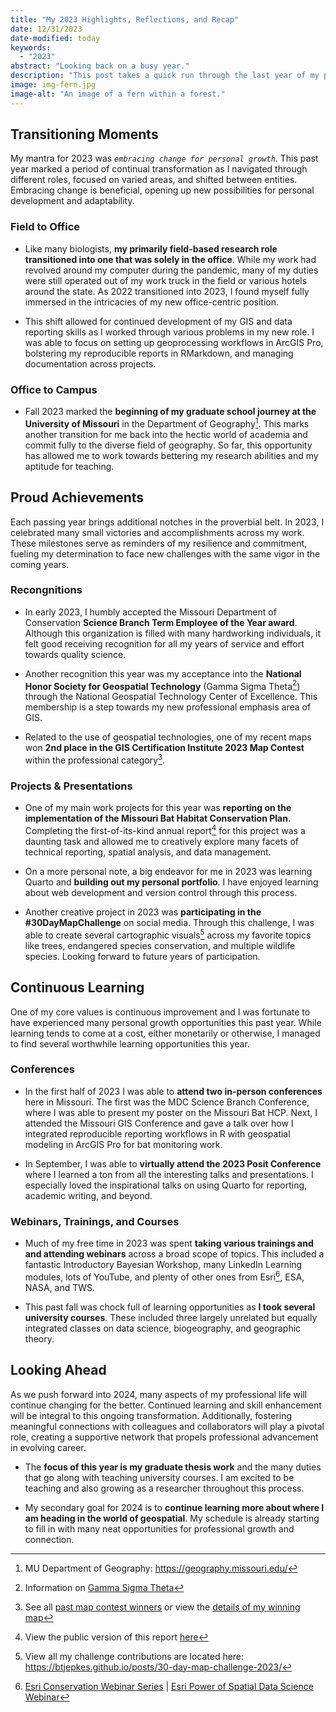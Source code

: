 ```yaml
---
title: "My 2023 Highlights, Reflections, and Recap"
date: 12/31/2023
date-modified: today
keywords:
  - "2023"
abstract: "Looking back on a busy year."
description: "This post takes a quick run through the last year of my professional life, including some of my accomplishments, learning venues, and life transition events. All in all, I think 2023 was a good year and I learned quite a bit in these 52 weeks."
image: img-fern.jpg
image-alt: "An image of a fern within a forest."
---
```


## Transitioning Moments

My mantra for 2023 was *`embracing change for personal growth`*. This past year marked a period of continual transformation as I navigated through different roles, focused on varied areas, and shifted between entities. Embracing change is beneficial, opening up new possibilities for personal development and adaptability.

### Field to Office

-   Like many biologists, **my primarily field-based research role transitioned into one that was solely in the office**. While my work had revolved around my computer during the pandemic, many of my duties were still operated out of my work truck in the field or various hotels around the state. As 2022 transitioned into 2023, I found myself fully immersed in the intricacies of my new office-centric position.

-   This shift allowed for continued development of my GIS and data reporting skills as I worked through various problems in my new role. I was able to focus on setting up geoprocessing workflows in ArcGIS Pro, bolstering my reproducible reports in RMarkdown, and managing documentation across projects.

### Office to Campus

-   Fall 2023 marked the **beginning of my graduate school journey at the University of Missouri** in the Department of Geography^[MU Department of Geography: [https://geography.missouri.edu/](https://geography.missouri.edu/)]. This marks another transition for me back into the hectic world of academia and commit fully to the diverse field of geography. So far, this opportunity has allowed me to work towards bettering my research abilities and my aptitude for teaching.

## Proud Achievements

Each passing year brings additional notches in the proverbial belt. In 2023, I celebrated many small victories and accomplishments across my work. These milestones serve as reminders of my resilience and commitment, fueling my determination to face new challenges with the same vigor in the coming years.

### Recongnitions

-   In early 2023, I humbly accepted the Missouri Department of Conservation **Science Branch Term Employee of the Year award**. Although this organization is filled with many hardworking individuals, it felt good receiving recognition for all my years of service and effort towards quality science.

-   Another recognition this year was my acceptance into the **National Honor Society for Geospatial Technology** (Gamma Sigma Theta^[Information on [Gamma Sigma Theta](https://storymaps.arcgis.com/stories/3e54b622a6d747d3b02c12d26ecd359d)]) through the National Geospatial Technology Center of Excellence. This membership is a step towards my new professional emphasis area of GIS.

-   Related to the use of geospatial technologies, one of my recent maps won **2nd place in the GIS Certification Institute 2023 Map Contest** within the professional category^[See all [past map contest winners](https://www.gisci.org/About-Us/Map-Contest/Previous-Contest-Winners) or view the [details of my winning map](https://btjepkes.github.io/gallery/endangered-species-stamp-collection-map/ )].

### Projects & Presentations

-   One of my main work projects for this year was **reporting on the implementation of the Missouri Bat Habitat Conservation Plan**. Completing the first-of-its-kind annual report^[View the public version of this report [here](https://research.mdc.mo.gov/papers/missouri-department-conservation-bat-habitat-conservation-plan-fy22-annual-report)] for this project was a daunting task and allowed me to creatively explore many facets of technical reporting, spatial analysis, and data management.

-   On a more personal note, a big endeavor for me in 2023 was learning Quarto and **building out my personal portfolio**. I have enjoyed learning about web development and version control through this process.

-   Another creative project in 2023 was **participating in the #30DayMapChallenge** on social media. Through this challenge, I was able to create several cartographic visuals^[View all my challenge contributions are located here: [https://btjepkes.github.io/posts/30-day-map-challenge-2023/](https://btjepkes.github.io/posts/30-day-map-challenge-2023/)] across my favorite topics like trees, endangered species conservation, and multiple wildlife species. Looking forward to future years of participation.

## Continuous Learning

One of my core values is continuous improvement and I was fortunate to have experienced many personal growth opportunities this past year. While learning tends to come at a cost, either monetarily or otherwise, I managed to find several worthwhile learning opportunities this year.

### Conferences

-   In the first half of 2023 I was able to **attend two in-person conferences** here in Missouri. The first was the MDC Science Branch Conference, where I was able to present my poster on the Missouri Bat HCP. Next, I attended the Missouri GIS Conference and gave a talk over how I integrated reproducible reporting workflows in R with geospatial modeling in ArcGIS Pro for bat monitoring work.

-   In September, I was able to **virtually attend the 2023 Posit Conference** where I learned a ton from all the interesting talks and presentations. I especially loved the inspirational talks on using Quarto for reporting, academic writing, and beyond.

### Webinars, Trainings, and Courses

-   Much of my free time in 2023 was spent **taking various trainings and and attending webinars** across a broad scope of topics. This included a fantastic Introductory Bayesian Workshop, many LinkedIn Learning modules, lots of YouTube, and plenty of other ones from Esri^[[Esri Conservation Webinar Series](https://www.esri.com/en-us/lg/industry/conservation/actionable-conservation-science-for-the-global-biodiversity-framework-webinar-series) | [Esri Power of Spatial Data Science Webinar](https://community.esri.com/t5/education-events/webinar-discover-the-power-of-spatial-data-science/ev-p/1348824)], ESA, NASA, and TWS.

-   This past fall was chock full of learning opportunities as **I took several university courses**. These included three largely unrelated but equally integrated classes on data science, biogeography, and geographic theory.

## Looking Ahead

As we push forward into 2024, many aspects of my professional life will continue changing for the better. Continued learning and skill enhancement will be integral to this ongoing transformation. Additionally, fostering meaningful connections with colleagues and collaborators will play a pivotal role, creating a supportive network that propels professional advancement in evolving career.

-   The **focus of this year is my graduate thesis work** and the many duties that go along with teaching university courses. I am excited to be teaching and also growing as a researcher throughout this process.

- My secondary goal for 2024 is to **continue learning more about where I am heading in the world of geospatial**. My schedule is already starting to fill in with many neat opportunities for professional growth and connection.

